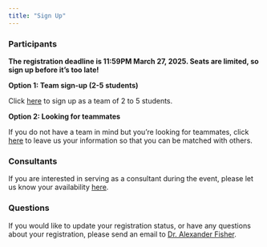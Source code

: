 ```yaml
---
title: "Sign Up"
---
```


<!-- https://forms.gle/uqqJvR4VhM1YuKCR8 -->

### Participants

<!-- Registration to participate in DataFest 2025 @ Duke is not yet open. Please check back soon! -->

<!-- :::callout-important -->
<!-- **Registration as a participant for DataFest 2024 has closed. The event is at capacity.** -->
<!-- ::: -->

<!-- If you'd like to be placed on a waitlist in the event of no-shows, please contact [Prof. Alexander Fisher](mailto:aaf29@duke.edu). -->

<!-- Click on the option that applies to you. Regardless of the option you choose, you will automatically be placed on the ASA DataFest<sup>TM</sup> mailing list to receive updates and announcements. -->

:::callout-note
**The registration deadline is 11:59PM March 27, 2025. Seats are limited, so sign up before it's too late!**
:::

**Option 1: Team sign-up (2-5 students)**

Click [here](https://forms.gle/CnQ5SgWfLy6Nf3Yo8) to sign up as a team of 2 to 5 students.

**Option 2: Looking for teammates**

<!-- This registration option will open soon. -->

If you do not have a team in mind but you're looking for teammates, click [here](https://forms.gle/GXj2cDxhWXuj3Gyv7) to leave us your information so that you can be matched with others.

### Consultants

<!-- Check back Spring 2025.  -->

<!-- Consultant sign-ups have closed. -->

If you are interested in serving as a consultant during the event, please let us know your availability [here](https://forms.gle/RNB9ywSo4CBUTZNP6).

### Questions

::: callout-important

If you would like to update your registration status, or have any questions about your registration, please send an email to [Dr. Alexander Fisher](mailto:aaf29@duke.edu).

:::
